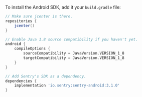 To install the Android SDK, add it your `build.gradle` file:

```groovy {filename:build.gradle}
// Make sure jcenter is there.
repositories {
    jcenter()
}

// Enable Java 1.8 source compatibility if you haven't yet.
android {
    compileOptions {
        sourceCompatibility = JavaVersion.VERSION_1_8
        targetCompatibility = JavaVersion.VERSION_1_8
    }
}

// Add Sentry's SDK as a dependency.
dependencies {
    implementation 'io.sentry:sentry-android:3.1.0'
}
```
